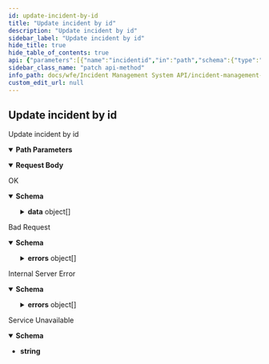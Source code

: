 ```yaml
---
id: update-incident-by-id
title: "Update incident by id"
description: "Update incident by id"
sidebar_label: "Update incident by id"
hide_title: true
hide_table_of_contents: true
api: {"parameters":[{"name":"incidentid","in":"path","schema":{"type":"string"},"required":true,"example":"INC-20230831-0001"}],"requestBody":{"content":{"application/json":{"schema":{"type":"object","properties":{"category":{"type":"string"},"comments":{"type":"string"},"contact":{"type":"string"},"description":{"type":"string"},"id":{"type":"string"},"location":{"type":"string"},"priority":{"type":"number"},"reported_by":{"type":"string"},"status":{"type":"string"}}},"example":{"category":"522a2a00-fc84-43e0-ae1b-da6d8c8bdb1a","comments":"this is a comment","contact":"+65 12345678","description":"test","id":"INC-20230831-0001","location":"#12-34,S123456,nowhere str","priority":4,"reported_by":"bob","status":"NEW"}}}},"responses":{"200":{"description":"OK","content":{"application/json":{"schema":{"type":"object","properties":{"data":{"type":"array","items":{"type":"object","properties":{"category":{"type":"string"},"comments":{"type":"string"},"contact":{"type":"string"},"created_at":{"type":"string"},"description":{"type":"string"},"id":{"type":"string"},"location":{"type":"string"},"priority":{"type":"number"},"reported_by":{"type":"string"},"status":{"type":"string"},"updated_at":{"type":"string"},"workflow_template_id":{"type":"string"}}}},"sent_at":{"type":"string"}}},"example":{"data":[{"category":"522a2a00-fc84-43e0-ae1b-da6d8c8bdb1a","comments":"this is a comment","contact":"+65 12345678","created_at":"2023-08-31T14:31:59.844979+00:00","description":"test","id":"INC-20230831-0001","location":"#12-34,S123456,nowhere str","priority":4,"reported_by":"bob","status":"NEW","updated_at":"2023-08-31T15:06:58.989089+00:00","workflow_template_id":"e23b62c1-cb10-4f8a-98f2-6f8a5cae9345"}],"sent_at":"2023-08-31T15:06:58Z"}}}},"400":{"description":"Bad Request","content":{"application/json":{"schema":{"type":"object","properties":{"sent_at":{"type":"string"},"errors":{"type":"array","items":{"type":"object","properties":{"message":{"type":"string"}}}}}},"example":{"sent_at":"2023-06-15T18:43:30Z","errors":[{"message":"invalid request body"}]}}}},"500":{"description":"Internal Server Error","content":{"application/json":{"schema":{"type":"object","properties":{"sent_at":{"type":"string"},"errors":{"type":"array","items":{"type":"object","properties":{"message":{"type":"string"}}}}}},"example":{"sent_at":"2023-06-15T18:43:30Z","errors":[{"message":"service is not yet ready"}]}}}},"503":{"description":"Service Unavailable","content":{"text/plain":{"schema":{"type":"string"},"examples":{"response":{"value":"service is not yet ready"}}}}}},"description":"Update incident by id","method":"patch","path":"/v1/incidents/{incidentid}/","servers":[{"url":"http://ims.dev2.ar2","description":"Default server"}],"jsonRequestBodyExample":{"category":"string","comments":"string","contact":"string","description":"string","id":"string","location":"string","priority":0,"reported_by":"string","status":"string"},"info":{"title":"Incident Management System","version":"1.0.0","description":"API for Incident Management System"},"postman":{"name":"Update incident by id","description":{"type":"text/plain"},"url":{"path":["v1","incidents",":incidentid",""],"host":["{{baseUrl}}"],"query":[],"variable":[{"disabled":false,"description":{"content":"(Required) ","type":"text/plain"},"type":"any","value":"","key":"incidentid"}]},"header":[{"key":"Content-Type","value":"application/json"},{"key":"Accept","value":"application/json"}],"method":"PATCH","body":{"mode":"raw","raw":"\"\"","options":{"raw":{"language":"json"}}}}}
sidebar_class_name: "patch api-method"
info_path: docs/wfe/Incident Management System API/incident-management-system
custom_edit_url: null
---
```



## Update incident by id



Update incident by id

<details style={{"marginBottom":"1rem"}} data-collapsed={false} open={true}><summary style={{}}><strong>Path Parameters</strong></summary><div><ul><ParamsItem className={"paramsItem"} param={{"name":"incidentid","in":"path","schema":{"type":"string"},"required":true,"example":"INC-20230831-0001"}}></ParamsItem></ul></div></details><MimeTabs><TabItem label={"application/json"} value={"application/json-schema"}><details style={{}} data-collapsed={false} open={true}><summary style={{"textAlign":"left"}}><strong>Request Body</strong></summary><div style={{"textAlign":"left","marginLeft":"1rem"}}></div><ul style={{"marginLeft":"1rem"}}><SchemaItem collapsible={false} name={"category"} required={false} deprecated={undefined} schemaDescription={undefined} schemaName={"string"} qualifierMessage={undefined} defaultValue={undefined}></SchemaItem><SchemaItem collapsible={false} name={"comments"} required={false} deprecated={undefined} schemaDescription={undefined} schemaName={"string"} qualifierMessage={undefined} defaultValue={undefined}></SchemaItem><SchemaItem collapsible={false} name={"contact"} required={false} deprecated={undefined} schemaDescription={undefined} schemaName={"string"} qualifierMessage={undefined} defaultValue={undefined}></SchemaItem><SchemaItem collapsible={false} name={"description"} required={false} deprecated={undefined} schemaDescription={undefined} schemaName={"string"} qualifierMessage={undefined} defaultValue={undefined}></SchemaItem><SchemaItem collapsible={false} name={"id"} required={false} deprecated={undefined} schemaDescription={undefined} schemaName={"string"} qualifierMessage={undefined} defaultValue={undefined}></SchemaItem><SchemaItem collapsible={false} name={"location"} required={false} deprecated={undefined} schemaDescription={undefined} schemaName={"string"} qualifierMessage={undefined} defaultValue={undefined}></SchemaItem><SchemaItem collapsible={false} name={"priority"} required={false} deprecated={undefined} schemaDescription={undefined} schemaName={"number"} qualifierMessage={undefined} defaultValue={undefined}></SchemaItem><SchemaItem collapsible={false} name={"reported_by"} required={false} deprecated={undefined} schemaDescription={undefined} schemaName={"string"} qualifierMessage={undefined} defaultValue={undefined}></SchemaItem><SchemaItem collapsible={false} name={"status"} required={false} deprecated={undefined} schemaDescription={undefined} schemaName={"string"} qualifierMessage={undefined} defaultValue={undefined}></SchemaItem></ul></details></TabItem></MimeTabs><div><ApiTabs><TabItem label={"200"} value={"200"}><div>

OK

</div><div><MimeTabs schemaType={"response"}><TabItem label={"application/json"} value={"application/json"}><SchemaTabs><TabItem label={"Schema"} value={"Schema"}><details style={{}} data-collapsed={false} open={true}><summary style={{"textAlign":"left"}}><strong>Schema</strong></summary><div style={{"textAlign":"left","marginLeft":"1rem"}}></div><ul style={{"marginLeft":"1rem"}}><SchemaItem collapsible={true} className={"schemaItem"}><details style={{}}><summary style={{}}><strong>data</strong><span style={{"opacity":"0.6"}}> object[]</span></summary><div style={{"marginLeft":"1rem"}}><SchemaItem collapsible={false} name={"category"} required={false} deprecated={undefined} schemaDescription={undefined} schemaName={"string"} qualifierMessage={undefined} defaultValue={undefined}></SchemaItem><SchemaItem collapsible={false} name={"comments"} required={false} deprecated={undefined} schemaDescription={undefined} schemaName={"string"} qualifierMessage={undefined} defaultValue={undefined}></SchemaItem><SchemaItem collapsible={false} name={"contact"} required={false} deprecated={undefined} schemaDescription={undefined} schemaName={"string"} qualifierMessage={undefined} defaultValue={undefined}></SchemaItem><SchemaItem collapsible={false} name={"created_at"} required={false} deprecated={undefined} schemaDescription={undefined} schemaName={"string"} qualifierMessage={undefined} defaultValue={undefined}></SchemaItem><SchemaItem collapsible={false} name={"description"} required={false} deprecated={undefined} schemaDescription={undefined} schemaName={"string"} qualifierMessage={undefined} defaultValue={undefined}></SchemaItem><SchemaItem collapsible={false} name={"id"} required={false} deprecated={undefined} schemaDescription={undefined} schemaName={"string"} qualifierMessage={undefined} defaultValue={undefined}></SchemaItem><SchemaItem collapsible={false} name={"location"} required={false} deprecated={undefined} schemaDescription={undefined} schemaName={"string"} qualifierMessage={undefined} defaultValue={undefined}></SchemaItem><SchemaItem collapsible={false} name={"priority"} required={false} deprecated={undefined} schemaDescription={undefined} schemaName={"number"} qualifierMessage={undefined} defaultValue={undefined}></SchemaItem><SchemaItem collapsible={false} name={"reported_by"} required={false} deprecated={undefined} schemaDescription={undefined} schemaName={"string"} qualifierMessage={undefined} defaultValue={undefined}></SchemaItem><SchemaItem collapsible={false} name={"status"} required={false} deprecated={undefined} schemaDescription={undefined} schemaName={"string"} qualifierMessage={undefined} defaultValue={undefined}></SchemaItem><SchemaItem collapsible={false} name={"updated_at"} required={false} deprecated={undefined} schemaDescription={undefined} schemaName={"string"} qualifierMessage={undefined} defaultValue={undefined}></SchemaItem><SchemaItem collapsible={false} name={"workflow_template_id"} required={false} deprecated={undefined} schemaDescription={undefined} schemaName={"string"} qualifierMessage={undefined} defaultValue={undefined}></SchemaItem></div></details></SchemaItem><SchemaItem collapsible={false} name={"sent_at"} required={false} deprecated={undefined} schemaDescription={undefined} schemaName={"string"} qualifierMessage={undefined} defaultValue={undefined}></SchemaItem></ul></details></TabItem><TabItem label={"Example (from schema)"} value={"Example (from schema)"}><ResponseSamples responseExample={"{\n  \"data\": [\n    {\n      \"category\": \"string\",\n      \"comments\": \"string\",\n      \"contact\": \"string\",\n      \"created_at\": \"string\",\n      \"description\": \"string\",\n      \"id\": \"string\",\n      \"location\": \"string\",\n      \"priority\": 0,\n      \"reported_by\": \"string\",\n      \"status\": \"string\",\n      \"updated_at\": \"string\",\n      \"workflow_template_id\": \"string\"\n    }\n  ],\n  \"sent_at\": \"string\"\n}"} language={"json"}></ResponseSamples></TabItem><TabItem label={"Example"} value={"Example"}><ResponseSamples responseExample={"{\n  \"data\": [\n    {\n      \"category\": \"522a2a00-fc84-43e0-ae1b-da6d8c8bdb1a\",\n      \"comments\": \"this is a comment\",\n      \"contact\": \"+65 12345678\",\n      \"created_at\": \"2023-08-31T14:31:59.844979+00:00\",\n      \"description\": \"test\",\n      \"id\": \"INC-20230831-0001\",\n      \"location\": \"#12-34,S123456,nowhere str\",\n      \"priority\": 4,\n      \"reported_by\": \"bob\",\n      \"status\": \"NEW\",\n      \"updated_at\": \"2023-08-31T15:06:58.989089+00:00\",\n      \"workflow_template_id\": \"e23b62c1-cb10-4f8a-98f2-6f8a5cae9345\"\n    }\n  ],\n  \"sent_at\": \"2023-08-31T15:06:58Z\"\n}"} language={"json"}></ResponseSamples></TabItem></SchemaTabs></TabItem></MimeTabs></div></TabItem><TabItem label={"400"} value={"400"}><div>

Bad Request

</div><div><MimeTabs schemaType={"response"}><TabItem label={"application/json"} value={"application/json"}><SchemaTabs><TabItem label={"Schema"} value={"Schema"}><details style={{}} data-collapsed={false} open={true}><summary style={{"textAlign":"left"}}><strong>Schema</strong></summary><div style={{"textAlign":"left","marginLeft":"1rem"}}></div><ul style={{"marginLeft":"1rem"}}><SchemaItem collapsible={false} name={"sent_at"} required={false} deprecated={undefined} schemaDescription={undefined} schemaName={"string"} qualifierMessage={undefined} defaultValue={undefined}></SchemaItem><SchemaItem collapsible={true} className={"schemaItem"}><details style={{}}><summary style={{}}><strong>errors</strong><span style={{"opacity":"0.6"}}> object[]</span></summary><div style={{"marginLeft":"1rem"}}><SchemaItem collapsible={false} name={"message"} required={false} deprecated={undefined} schemaDescription={undefined} schemaName={"string"} qualifierMessage={undefined} defaultValue={undefined}></SchemaItem></div></details></SchemaItem></ul></details></TabItem><TabItem label={"Example (from schema)"} value={"Example (from schema)"}><ResponseSamples responseExample={"{\n  \"sent_at\": \"string\",\n  \"errors\": [\n    {\n      \"message\": \"string\"\n    }\n  ]\n}"} language={"json"}></ResponseSamples></TabItem><TabItem label={"Example"} value={"Example"}><ResponseSamples responseExample={"{\n  \"sent_at\": \"2023-06-15T18:43:30Z\",\n  \"errors\": [\n    {\n      \"message\": \"invalid request body\"\n    }\n  ]\n}"} language={"json"}></ResponseSamples></TabItem></SchemaTabs></TabItem></MimeTabs></div></TabItem><TabItem label={"500"} value={"500"}><div>

Internal Server Error

</div><div><MimeTabs schemaType={"response"}><TabItem label={"application/json"} value={"application/json"}><SchemaTabs><TabItem label={"Schema"} value={"Schema"}><details style={{}} data-collapsed={false} open={true}><summary style={{"textAlign":"left"}}><strong>Schema</strong></summary><div style={{"textAlign":"left","marginLeft":"1rem"}}></div><ul style={{"marginLeft":"1rem"}}><SchemaItem collapsible={false} name={"sent_at"} required={false} deprecated={undefined} schemaDescription={undefined} schemaName={"string"} qualifierMessage={undefined} defaultValue={undefined}></SchemaItem><SchemaItem collapsible={true} className={"schemaItem"}><details style={{}}><summary style={{}}><strong>errors</strong><span style={{"opacity":"0.6"}}> object[]</span></summary><div style={{"marginLeft":"1rem"}}><SchemaItem collapsible={false} name={"message"} required={false} deprecated={undefined} schemaDescription={undefined} schemaName={"string"} qualifierMessage={undefined} defaultValue={undefined}></SchemaItem></div></details></SchemaItem></ul></details></TabItem><TabItem label={"Example (from schema)"} value={"Example (from schema)"}><ResponseSamples responseExample={"{\n  \"sent_at\": \"string\",\n  \"errors\": [\n    {\n      \"message\": \"string\"\n    }\n  ]\n}"} language={"json"}></ResponseSamples></TabItem><TabItem label={"Example"} value={"Example"}><ResponseSamples responseExample={"{\n  \"sent_at\": \"2023-06-15T18:43:30Z\",\n  \"errors\": [\n    {\n      \"message\": \"service is not yet ready\"\n    }\n  ]\n}"} language={"json"}></ResponseSamples></TabItem></SchemaTabs></TabItem></MimeTabs></div></TabItem><TabItem label={"503"} value={"503"}><div>

Service Unavailable

</div><div><MimeTabs schemaType={"response"}><TabItem label={"text/plain"} value={"text/plain"}><SchemaTabs><TabItem label={"Schema"} value={"Schema"}><details style={{}} data-collapsed={false} open={true}><summary style={{"textAlign":"left"}}><strong>Schema</strong></summary><div style={{"textAlign":"left","marginLeft":"1rem"}}></div><ul style={{"marginLeft":"1rem"}}><li><div><strong>string</strong></div></li></ul></details></TabItem><TabItem label={"Response"} value={"Response"}><ResponseSamples responseExample={"service is not yet ready"} language={"shell"}></ResponseSamples></TabItem></SchemaTabs></TabItem></MimeTabs></div></TabItem></ApiTabs></div>
      